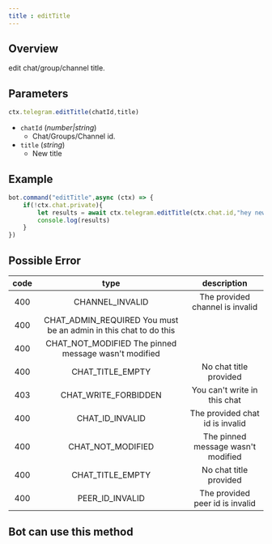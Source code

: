 ```yaml
---
title : editTitle
---
```

## Overview
edit chat/group/channel title.
## Parameters
```ts 
ctx.telegram.editTitle(chatId,title) 
```
- `chatId` (_number|string_)
    - Chat/Groups/Channel id.
- `title` (_string_)
    - New title
## Example
```ts highlight=3
bot.command("editTitle",async (ctx) => {
    if(!ctx.chat.private){
        let results = await ctx.telegram.editTitle(ctx.chat.id,"hey new title") 
        console.log(results)
    }
})
```
## Possible Error

| code |                                type                                |            description             |
|:----:|:------------------------------------------------------------------:|:----------------------------------:|
| 400  |                          CHANNEL_INVALID                           |  The provided channel is invalid   |
| 400  | CHAT_ADMIN_REQUIRED You must be an admin in this chat to do this |                                    |
| 400  |       CHAT_NOT_MODIFIED The pinned message wasn't modified       |                                    |
| 400  |                         CHAT_TITLE_EMPTY                         |       No chat title provided       |
| 403  |                       CHAT_WRITE_FORBIDDEN                       |    You can't write in this chat    |
| 400  |                         CHAT_ID_INVALID                          |  The provided chat id is invalid   |
| 400  |                        CHAT_NOT_MODIFIED                         | The pinned message wasn't modified |
| 400  |                         CHAT_TITLE_EMPTY                         |       No chat title provided       |
| 400  |                         PEER_ID_INVALID                          |  The provided peer id is invalid   |

## Bot can use this method